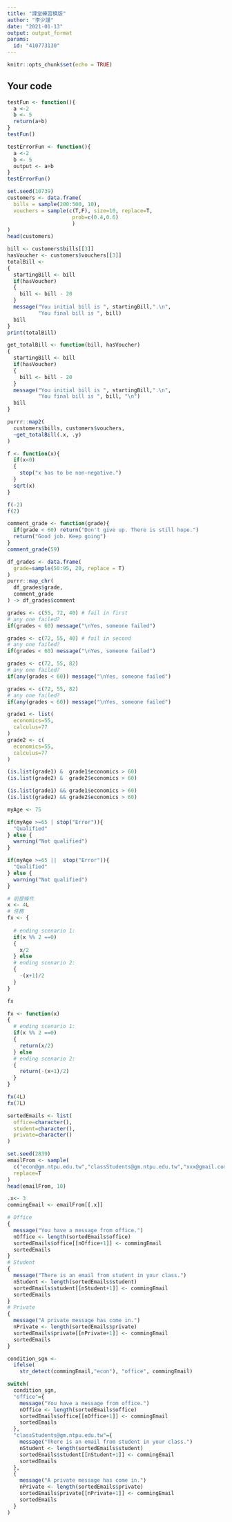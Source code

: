 ```yaml
---
title: "課堂練習模版"
author: "李少謹"
date: "2021-01-13"
output: output_format
params:
  id: "410773130"
---
```


```r
knitr::opts_chunk$set(echo = TRUE)
```

## Your code

```r
testFun <- function(){
  a <-2
  b <- 5
  return(a+b)
}
testFun()
```


```r
testErrorFun <- function(){
  a <-2
  b <- 5
  output <- a+b
}
testErrorFun()
```


```r
set.seed(10739)
customers <- data.frame(
  bills = sample(200:500, 10),
  vouchers = sample(c(T,F), size=10, replace=T,
                     prob=c(0.4,0.6)
                     )
)
head(customers)
```


```r
bill <- customers$bills[[3]]
hasVoucher <- customers$vouchers[[3]]
totalBill <- 
{
  startingBill <- bill
  if(hasVoucher)
  {
    bill <- bill - 20
  }
  message("You initial bill is ", startingBill,".\n",
          "You final bill is ", bill)
  bill
}
print(totalBill)
```


```r
get_totalBill <- function(bill, hasVoucher)
{
  startingBill <- bill
  if(hasVoucher)
  {
    bill <- bill - 20
  }
  message("You initial bill is ", startingBill,".\n",
          "You final bill is ", bill, "\n")
  bill
}
```


```r
purrr::map2(
  customers$bills, customers$vouchers,
  ~get_totalBill(.x, .y)
)
```


```r
f <- function(x){
  if(x<0)
  {
    stop("x has to be non-negative.")
  }
  sqrt(x)
}
```


```r
f(-2)
f(2)
```


```r
comment_grade <- function(grade){
  if(grade < 60) return("Don't give up. There is still hope.")
  return("Good job. Keep going")
}
comment_grade(59)
```


```r
df_grades <- data.frame(
  grade=sample(50:95, 20, replace = T)
)
purrr::map_chr(
  df_grades$grade,
  comment_grade
) -> df_grades$comment
```


```r
grades <- c(55, 72, 40) # fail in first
# any one failed? 
if(grades < 60) message("\nYes, someone failed")
```


```r
grades <- c(72, 55, 40) # fail in second
# any one failed? 
if(grades < 60) message("\nYes, someone failed")
```


```r
grades <- c(72, 55, 82)
# any one failed? 
if(any(grades < 60)) message("\nYes, someone failed")
```


```r
grades <- c(72, 55, 82)
# any one failed? 
if(any(grades < 60)) message("\nYes, someone failed")
```


```r
grade1 <- list(
  economics=55,
  calculus=77
)
grade2 <- c(
  economics=55,
  calculus=77
)
```


```r
(is.list(grade1) &  grade1$economics > 60)
(is.list(grade2) &  grade2$economics > 60)
```


```r
(is.list(grade1) && grade1$economics > 60)
(is.list(grade2) && grade2$economics > 60)
```


```r
myAge <- 75

if(myAge >=65 | stop("Error")){
  "Qualified"
} else {
  warning("Not qualified")
}
```


```r
if(myAge >=65 ||  stop("Error")){
  "Qualified"
} else {
  warning("Not qualified")
}
```


```r
# 前提條件
x <- 4L
# 任務
fx <- {
  
  # ending scenario 1:
  if(x %% 2 ==0)
  {
    x/2
  } else
  # ending scenario 2:
  {
    -(x+1)/2
  }
}

fx
```


```r
fx <- function(x)
{
  # ending scenario 1:
  if(x %% 2 ==0)
  {
    return(x/2)
  } else
  # ending scenario 2:
  {
    return(-(x+1)/2)
  }
}
```


```r
fx(4L)
fx(7L)
```


```r
sortedEmails <- list(
  office=character(),
  student=character(),
  private=character()
)
```


```r
set.seed(2839)
emailFrom <- sample(
  c("econ@gm.ntpu.edu.tw","classStudents@gm.ntpu.edu.tw","xxx@gmail.com","econStaff@gm.ntpu.edu.tw","yyyy@gmail.com"), 50,
  replace=T
)
head(emailFrom, 10)
```


```r
.x<- 3
commingEmail <- emailFrom[[.x]]
```


```r
# Office
{
  message("You have a message from office.")
  nOffice <- length(sortedEmails$office)
  sortedEmails$office[[nOffice+1]] <- commingEmail
  sortedEmails
}
# Student
{
  message("There is an email from student in your class.")
  nStudent <- length(sortedEmails$student)
  sortedEmails$student[[nStudent+1]] <- commingEmail
  sortedEmails
}
# Private
{
  message("A private message has come in.")
  nPrivate <- length(sortedEmails$private)
  sortedEmails$private[[nPrivate+1]] <- commingEmail
  sortedEmails
}
```


```r
condition_sgn <- 
  ifelse(
    str_detect(commingEmail,"econ"), "office", commingEmail)
```


```r
switch(
  condition_sgn,
  "office"={
    message("You have a message from office.")
    nOffice <- length(sortedEmails$office)
    sortedEmails$office[[nOffice+1]] <- commingEmail
    sortedEmails
  },
  "classStudents@gm.ntpu.edu.tw"={
    message("There is an email from student in your class.")
    nStudent <- length(sortedEmails$student)
    sortedEmails$student[[nStudent+1]] <- commingEmail
    sortedEmails
  },
  {
    message("A private message has come in.")
    nPrivate <- length(sortedEmails$private)
    sortedEmails$private[[nPrivate+1]] <- commingEmail
    sortedEmails
  }
)
```


```r
```


```r
```


```r
```


```r
```


```r
```

